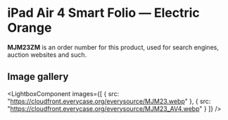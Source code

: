 
# iPad Air 4 Smart Folio — Electric Orange

<Callout type='info' emoji='👉🏻'>**MJM23ZM** is an order number for this product, used for search engines, auction websites and such.</Callout>

## Image gallery

<LightboxComponent
    images={[
      {
        src: "https://cloudfront.everycase.org/everysource/MJM23.webp"
      },
      {
        src: "https://cloudfront.everycase.org/everysource/MJM23_AV4.webp"
      }
    ]}
  />
